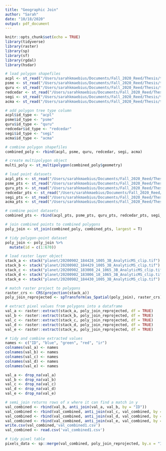 ```yaml
---
title: "Geographic Join"
author: "Sarah"
date: "10/18/2020"
output: pdf_document
---
```


```r
knitr::opts_chunk$set(echo = TRUE)
library(tidyverse)
library(raster)
library(sp)
library(sf)
library(rgdal)
library(hsdar)
```

```r
# load polygon shapefiles
acpl <- st_read("/Users/sarahkmaebius/Documents/Fall_2020_Reed/Thesis/tree_canopy/acpl_polygon.shp")
psme <- st_read("/Users/sarahkmaebius/Documents/Fall_2020_Reed/Thesis/tree_canopy/psme_polygon.shp")
quru <- st_read("/Users/sarahkmaebius/Documents/Fall_2020_Reed/Thesis/tree_canopy/quru_polygon.shp")
redcedar <- st_read("/Users/sarahkmaebius/Documents/Fall_2020_Reed/Thesis/tree_canopy/redwood_polygon.shp")
segi <- st_read("/Users/sarahkmaebius/Documents/Fall_2020_Reed/Thesis/tree_canopy/segi_polygon.shp")
acma <- st_read("/Users/sarahkmaebius/Documents/Fall_2020_Reed/Thesis/tree_canopy/acma_polygon.shp")

# add polygon tree type column
acpl$id_type <- "acpl"
psme$id_type <- "psme"
quru$id_type <- "quru"
redcedar$id_type <- "redcedar"
segi$id_type <- "segi"
acma$id_type <- "acma"

# combine polygon shapefiles
combined_poly <- rbind(acpl, psme, quru, redcedar, segi, acma)

# create multipolygon object
multi_poly <- st_multipolygon(combined_poly$geometry)

# load point datasets
acpl_pts <- st_read("/Users/sarahkmaebius/Documents/Fall_2020_Reed/Thesis/tree_imaging/shapefiles/acpl_shapefile.shp")
psme_pts <- st_read("/Users/sarahkmaebius/Documents/Fall_2020_Reed/Thesis/tree_imaging/shapefiles/psme_shapefile.shp")
quru_pts <- st_read("/Users/sarahkmaebius/Documents/Fall_2020_Reed/Thesis/tree_imaging/shapefiles/quru_shapefile.shp")
redcedar_pts <- st_read("/Users/sarahkmaebius/Documents/Fall_2020_Reed/Thesis/tree_imaging/shapefiles/redcedar_shapefile.shp")
segi_pts <- st_read("/Users/sarahkmaebius/Documents/Fall_2020_Reed/Thesis/tree_imaging/shapefiles/segi_shapefile.shp")
acma_pts <- st_read("/Users/sarahkmaebius/Documents/Fall_2020_Reed/Thesis/tree_imaging/shapefiles/acma_shapefile.shp")

# combine point datasets
combined_pts <- rbind(acpl_pts, psme_pts, quru_pts, redcedar_pts, segi_pts, acma_pts)

# join combined points to combined polygons
poly_join <- st_join(combined_poly, combined_pts, largest = T)

# tidy polygon-point dataset
poly_join <- poly_join %>%
  mutate(id = c(1:670))
```

```r
# load raster layer object
stack_a <- stack("planet/20200902_184428_1005_3B_AnalyticMS_clip.tif")
stack_b <- stack("planet/20200902_184429_1005_3B_AnalyticMS_clip.tif")
stack_c <- stack("planet/20200902_183008_24_1065_3B_AnalyticMS_clip.tif")
stack_d <- stack("planet/20200902_183006_18_1065_3B_AnalyticMS_clip.tif")
stack_e <- stack("planet/20200902_184430_1005_3B_AnalyticMS_clip.tif")

# match raster project to polygons
raster_crs <- CRS(projection(stack_a))
poly_join_reprojected <- spTransform(as_Spatial(poly_join), raster_crs)

# extract pixel values from polygons into a dataframe
val_a <- raster::extract(stack_a, poly_join_reprojected, df = TRUE)
val_b <- raster::extract(stack_b, poly_join_reprojected, df = TRUE)
val_c <- raster::extract(stack_c, poly_join_reprojected, df = TRUE)
val_d <- raster::extract(stack_d, poly_join_reprojected, df = TRUE)
val_e <- raster::extract(stack_e, poly_join_reprojected, df = TRUE)
```

```r
# tidy and combine extracted values
names <- c("ID", "blue", "green", "red", "ir")
colnames(val_a) <- names
colnames(val_b) <- names
colnames(val_c) <- names
colnames(val_d) <- names
colnames(val_e) <- names

val_a <- drop_na(val_a)
val_b <- drop_na(val_b)
val_c <- drop_na(val_c)
val_d <- drop_na(val_d)
val_e <- drop_na(val_e)

# semi_join returns rows of x where it can find a match in y
val_combined <- rbind(val_b, anti_join(val_a, val_b, by = "ID"))
val_combined <- rbind(val_combined, anti_join(val_c, val_combined, by = "ID"))
val_combined <- rbind(val_combined, anti_join(val_d, val_combined, by = "ID"))
val_combined <- rbind(val_combined, anti_join(val_e, val_combined, by = "ID"))
write.csv(val_combined,'val_combined1.csv')
val_combined <- read.csv('val_combined1.csv')
```

```r
# tidy pixel table
pixels_data <- sp::merge(val_combined, poly_join_reprojected, by.x = "ID", by.y = "id")
```

